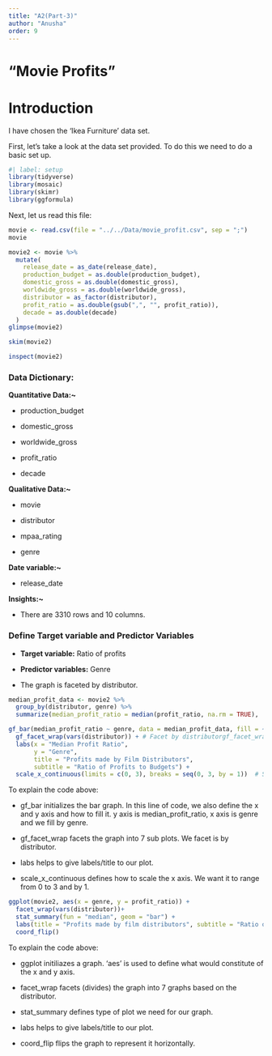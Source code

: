 ```yaml
---
title: "A2(Part-3)"
author: "Anusha"
order: 9
---
```


# "Movie Profits"

# Introduction

I have chosen the 'Ikea Furniture' data set.

First, let's take a look at the data set provided. To do this we need to do a basic set up.

```r
#| label: setup
library(tidyverse)
library(mosaic)
library(skimr)
library(ggformula)
```

Next, let us read this file:

```r
movie <- read.csv(file = "../../Data/movie_profit.csv", sep = ";")
movie
```

```r
movie2 <- movie %>% 
  mutate(
    release_date = as_date(release_date),
    production_budget = as.double(production_budget),
    domestic_gross = as.double(domestic_gross),
    worldwide_gross = as.double(worldwide_gross),
    distributor = as_factor(distributor),
    profit_ratio = as.double(gsub(",", "", profit_ratio)),
    decade = as.double(decade)
  )
glimpse(movie2)
```

```r
skim(movie2)
```

```r
inspect(movie2)
```

### **Data Dictionary:**

**Quantitative Data:\~**

-   production_budget

-   domestic_gross

-   worldwide_gross

-   profit_ratio

-   decade

**Qualitative Data:\~**

-   movie

-   distributor

-   mpaa_rating

-   genre

**Date variable:\~**

-   release_date

**Insights:\~**

-   There are 3310 rows and 10 columns.

### Define Target variable and Predictor Variables

-   **Target variable:** Ratio of profits

-   **Predictor variables:** Genre

-   The graph is faceted by distributor.

```r
median_profit_data <- movie2 %>%
  group_by(distributor, genre) %>%
  summarize(median_profit_ratio = median(profit_ratio, na.rm = TRUE), .groups = "drop")

```

```r
gf_bar(median_profit_ratio ~ genre, data = median_profit_data, fill = ~ genre) %>%
  gf_facet_wrap(vars(distributor)) + # Facet by distributorgf_facet_wrap(vars(childs)) %>%
  labs(x = "Median Profit Ratio", 
       y = "Genre", 
       title = "Profits made by Film Distributors", 
       subtitle = "Ratio of Profits to Budgets") +
  scale_x_continuous(limits = c(0, 3), breaks = seq(0, 3, by = 1))  # Set x-axis to 0-3 range

```

To explain the code above:

-   gf_bar initializes the bar graph. In this line of code, we also define the x and y axis and how to fill it. y axis is median_profit_ratio, x axis is genre and we fill by genre.

-   gf_facet_wrap facets the graph into 7 sub plots. We facet is by distributor.

-   labs helps to give labels/title to our plot.

-   scale_x_continuous defines how to scale the x axis. We want it to range from 0 to 3 and by 1.

```r
ggplot(movie2, aes(x = genre, y = profit_ratio)) +
  facet_wrap(vars(distributor))+
  stat_summary(fun = "median", geom = "bar") +
  labs(title = "Profits made by film distributors", subtitle = "Ratio of profits to budgets", x = "Genre", y = "Median Profit Ratio")+  
  coord_flip()
```

To explain the code above:

-   ggplot initiliazes a graph. 'aes' is used to define what would constitute of the x and y axis.

-   facet_wrap facets (divides) the graph into 7 graphs based on the distributor.

-   stat_summary defines type of plot we need for our graph.

-   labs helps to give labels/title to our plot.

-   coord_flip flips the graph to represent it horizontally.
